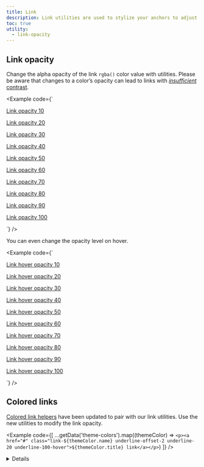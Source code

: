 ```yaml
---
title: Link
description: Link utilities are used to stylize your anchors to adjust their color and opacity.
toc: true
utility:
  - link-opacity
---
```



## Link opacity

Change the alpha opacity of the link `rgba()` color value with utilities. Please be aware that changes to a color’s opacity can lead to links with [*insufficient* contrast]([[docsref:getting-started/accessibility/#color-contrast]]).

<Example code={`<p><a class="link-10" href="#">Link opacity 10</a></p>
<p><a class="link-20" href="#">Link opacity 20</a></p>
<p><a class="link-30" href="#">Link opacity 30</a></p>
<p><a class="link-40" href="#">Link opacity 40</a></p>
<p><a class="link-50" href="#">Link opacity 50</a></p>
<p><a class="link-60" href="#">Link opacity 60</a></p>
<p><a class="link-70" href="#">Link opacity 70</a></p>
<p><a class="link-80" href="#">Link opacity 80</a></p>
<p><a class="link-90" href="#">Link opacity 90</a></p>
<p><a class="link-100" href="#">Link opacity 100</a></p>`} />

You can even change the opacity level on hover.

<Example code={`<p><a class="link-10-hover" href="#">Link hover opacity 10</a></p>
<p><a class="link-20-hover" href="#">Link hover opacity 20</a></p>
<p><a class="link-30-hover" href="#">Link hover opacity 30</a></p>
<p><a class="link-40-hover" href="#">Link hover opacity 40</a></p>
<p><a class="link-50-hover" href="#">Link hover opacity 50</a></p>
<p><a class="link-60-hover" href="#">Link hover opacity 60</a></p>
<p><a class="link-70-hover" href="#">Link hover opacity 70</a></p>
<p><a class="link-80-hover" href="#">Link hover opacity 80</a></p>
<p><a class="link-90-hover" href="#">Link hover opacity 90</a></p>
<p><a class="link-100-hover" href="#">Link hover opacity 100</a></p>`} />

## Colored links

[Colored link helpers]([[docsref:/helpers/colored-links/]]) have been updated to pair with our link utilities. Use the new utilities to modify the link opacity.

<Example code={[
  ...getData('theme-colors').map((themeColor) => `<p><a href="#" class="link-${themeColor.name} underline-offset-2 underline-20 underline-100-hover">${themeColor.title} link</a></p>`)
]} />

<Details name="warning-color-assistive-technologies" />

## CSS

In addition to the following Sass functionality, consider reading about our included [CSS custom properties]([[docsref:/customize/css-variables]]) (aka CSS variables) for colors and more.

### Sass utilities API

Link utilities are declared in our utilities API in `scss/_utilities.scss`. [Learn how to use the utilities API.]([[docsref:/utilities/api#using-the-api]])

<ScssDocs name="utils-links" file="scss/_utilities.scss" />
